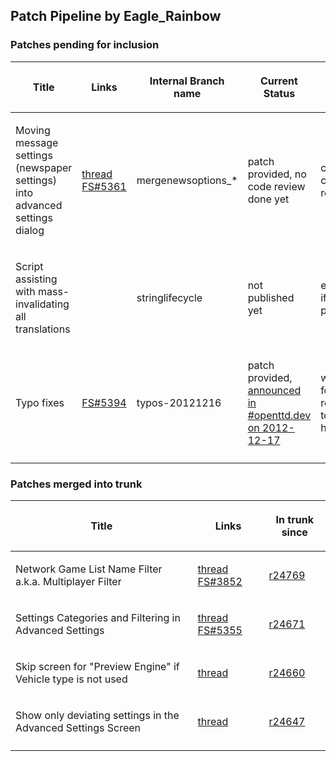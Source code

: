 == Patch Pipeline by Eagle_Rainbow ==

=== Patches pending for inclusion ===

{| class="wikitable"
|-
! Title !! Links !! Internal Branch name !! Current Status !! Next Step
|-
| Moving message settings (newspaper settings) into advanced settings dialog  || [http://www.tt-forums.net/viewtopic.php?f=32&t=63164#p1053552 thread] [http://bugs.openttd.org/task/5361 FS#5361] || mergenewsoptions_* || patch provided, no code review done yet || conduct code review
|-
| Script assisting with mass-invalidating all translations || || stringlifecycle || not published yet || evaluate if to publish 
|-
| Typo fixes || [http://bugs.openttd.org/task/5394 FS#5394] || typos-20121216 || patch provided, [https://webster.openttdcoop.org/index.php?channel=openttd.dev&date=1355702400 announced in #openttd.dev on 2012-12-17] || waiting for code reviews to happen 
|-
|}

=== Patches merged into trunk ===

{| class="wikitable"
|-
! Title !! Links !! In trunk since
|-
| Network Game List Name Filter a.k.a. Multiplayer Filter || [http://www.tt-forums.net/viewtopic.php?f=33&t=59329 thread] [http://bugs.openttd.org/task/3852 FS#3852] || [http://vcs.openttd.org/svn/changeset/24769/ r24769]
|-
| Settings Categories and Filtering in Advanced Settings || [http://www.tt-forums.net/viewtopic.php?f=32&t=63164 thread] [http://bugs.openttd.org/task/5355 FS#5355] || [http://vcs.openttd.org/svn/changeset/24671/ r24671]
|-
| Skip screen for "Preview Engine" if Vehicle type is not used || [http://www.tt-forums.net/viewtopic.php?f=32&t=63153 thread] || [http://vcs.openttd.org/svn/changeset/24660/ r24660]
|-
| Show only deviating settings in the Advanced Settings Screen || [http://www.tt-forums.net/viewtopic.php?f=32&t=62958 thread] || [http://vcs.openttd.org/svn/changeset/24647/ r24647]
|-
|}